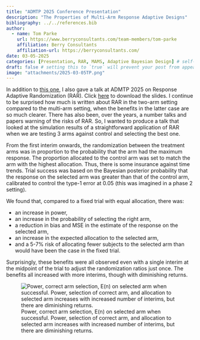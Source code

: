 ```yaml
---
title: "ADMTP 2025 Conference Presentation"
description: "The Properties of Multi-Arm Response Adaptive Designs"
bibliography: ../../references.bib
author:
  - name: Tom Parke
    url: https://www.berryconsultants.com/team-members/tom-parke
    affiliation: Berry Consultants
    affiliation-url: https://berryconsultants.com/
date: 03-05-2025
categories: [Presentation, RAR, MAMS, Adaptive Bayesian Design] # self-defined categories
draft: false # setting this to `true` will prevent your post from appearing on your listing page until you're ready!
image: "attachments/2025-03-05TP.png"
---
```


In addition to [this one](2025-03-04.qmd){target="_blank"}, I also gave a talk at ADMTP 2025 on Response Adaptive Randomization (RAR). Click [here](attachments/2025-03-05-SlidesTP.pdf){target="_blank"} to download the slides. I continue to be surprised how much is written about RAR in the two-arm setting compared to the multi-arm setting, when the benefits in the latter case are so much clearer. There has also been, over the years, a number talks and papers warning of the risks of RAR. So, I wanted to produce a talk that looked at the simulation results of a straightforward application of RAR when we are testing 3 arms against control and selecting the best one.

From the first interim onwards, the randomization between the treatment arms was in proportion to the probability that the arm had the maximum response. The proportion allocated to the control arm was set to match the arm with the highest allocation. Thus, there is some insurance against time trends. Trial success was based on the Bayesian posterior probability that the response on the selected arm was greater than that of the control arm, calibrated to control the type-1 error at 0.05 (this was imagined in a phase 2 setting). 

We found that, compared to a fixed trial with equal allocation, there was:

-	an increase in power, 
-	an increase in the probability of selecting the right arm, 
-	a reduction in bias and MSE in the estimate of the response on the selected arm,
-	an increase in the expected allocation to the selected arm, 
-	and a 5-7% risk of allocating fewer subjects to the selected arm than would have been the case in the fixed trial.

Surprisingly, these benefits were all observed even with a single interim at the midpoint of the trial to adjust the randomization ratios just once. The benefits all increased with more interims, though with diminishing returns.


![Power, correct arm selection, E(n) on selected arm when successful. Power, selection of correct arm, and allocation to selected arm increases with increased number of interims, but there are diminishing returns.](attachments/2025-03-05TP.png){#fig-fig1}